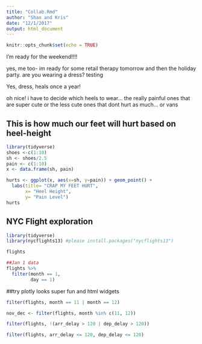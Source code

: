 ```yaml
---
title: "Collab.Rmd"
author: "Shan and Kris"
date: "12/1/2017"
output: html_document
---
```


```r
knitr::opts_chunk$set(echo = TRUE)
```

I'm ready for the weekend!!!!

yes, me too- im ready for some retail therapy tomorrow and then the holiday party. are you wearing a dress?
testing

Yes, dress, heals once a year!

oh nice! i have to decide which heels to wear... the really painful ones that are super cute or the less cute ones that dont hurt as much... or vans

## This is how much our feet will hurt based on heel-height
```r
library(tidyverse)
shoes <-c(1:10)
sh <- shoes/2.5
pain <- c(1:10)
x <- data.frame(sh, pain)

hurts <- ggplot(x, aes(x=sh, y=pain)) + geom_point() +  
  labs(title= "CRAP MY FEET HURT",
       x= "Heel Height",
       y= "Pain Level")
hurts
```


## NYC Flight exploration
```r
library(tidyverse)
library(nycflights13) #please install.packages("nycflights13")

flights

##Jan 1 data
flights %>% 
  filter(month == 1,
         day == 1)
```


##try plotly looks super fun and html widgets


```r
filter(flights, month == 11 | month == 12)

nov_dec <- filter(flights, month %in% c(11, 12))

filter(flights, !(arr_delay > 120 | dep_delay > 120))

filter(flights, arr_delay <= 120, dep_delay <= 120)

```
